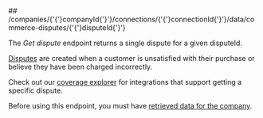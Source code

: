 
<MethodPill method="get" />
## /companies/{'{'}companyId{'}'}/connections/{'{'}connectionId{'}'}/data/commerce-disputes/{'{'}disputeId{'}'}

The *Get dispute* endpoint returns a single dispute for a given disputeId.

[Disputes](https://docs.codat.io/commerce-api#/schemas/Dispute) are created when a customer is unsatisfied with their purchase or believe they have been charged incorrectly.

Check out our [coverage explorer](https://knowledge.codat.io/supported-features/commerce?view=tab-by-data-type&dataType=commerce-disputes) for integrations that support getting a specific dispute.

Before using this endpoint, you must have [retrieved data for the company](https://docs.codat.io/codat-api#/operations/refresh-company-data).

